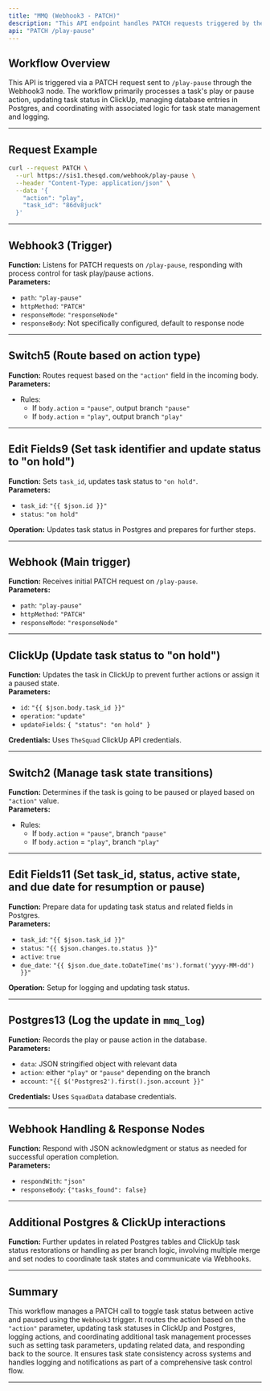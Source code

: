```yaml
---
title: "MMQ (Webhook3 - PATCH)"
description: "This API endpoint handles PATCH requests triggered by the 'Webhook3'. It manages task status updates, interacts with Postgres and ClickUp, and processes task data for the 'MMQ' system."
api: "PATCH /play-pause"
---
```


## Workflow Overview

This API is triggered via a PATCH request sent to `/play-pause` through the Webhook3 node. The workflow primarily processes a task's play or pause action, updating task status in ClickUp, managing database entries in Postgres, and coordinating with associated logic for task state management and logging.

---

## Request Example

<RequestExample>

```bash Request
curl --request PATCH \
  --url https://sis1.thesqd.com/webhook/play-pause \
  --header "Content-Type: application/json" \
  --data '{
    "action": "play",
    "task_id": "86dv8juck"
  }'
```

</RequestExample>

---

## Webhook3 (Trigger)  
**Function:** Listens for PATCH requests on `/play-pause`, responding with process control for task play/pause actions.  
**Parameters:**  
- `path`: `"play-pause"`  
- `httpMethod`: `"PATCH"`  
- `responseMode`: `"responseNode"`  
- `responseBody`: Not specifically configured, default to response node

---

## Switch5 (Route based on action type)  
**Function:** Routes request based on the `"action"` field in the incoming body.  
**Parameters:**  
- Rules:  
  - If `body.action` = `"pause"`, output branch `"pause"`  
  - If `body.action` = `"play"`, output branch `"play"`  

---

## Edit Fields9 (Set task identifier and update status to "on hold")  
**Function:** Sets `task_id`, updates task status to `"on hold"`.  
**Parameters:**  
- `task_id`: `"{{ $json.id }}"`
- `status`: `"on hold"`  

**Operation:** Updates task status in Postgres and prepares for further steps.

---

## Webhook (Main trigger)  
**Function:** Receives initial PATCH request on `/play-pause`.  
**Parameters:**  
- `path`: `"play-pause"`  
- `httpMethod`: `"PATCH"`  
- `responseMode`: `"responseNode"`  

---

## ClickUp (Update task status to "on hold")  
**Function:** Updates the task in ClickUp to prevent further actions or assign it a paused state.  
**Parameters:**  
- `id`: `"{{ $json.body.task_id }}"`
- `operation`: `"update"`  
- `updateFields`: `{ "status": "on hold" }`  

**Credentials:** Uses `TheSquad` ClickUp API credentials.

---

## Switch2 (Manage task state transitions)  
**Function:** Determines if the task is going to be paused or played based on `"action"` value.  
**Parameters:**  
- Rules:  
  - If `body.action` = `"pause"`, branch `"pause"`  
  - If `body.action` = `"play"`, branch `"play"`  

---

## Edit Fields11 (Set task_id, status, active state, and due date for resumption or pause)  
**Function:** Prepare data for updating task status and related fields in Postgres.  
**Parameters:**  
- `task_id`: `"{{ $json.task_id }}"`
- `status`: `"{{ $json.changes.to.status }}"`  
- `active`: `true`
- `due_date`: `"{{ $json.due_date.toDateTime('ms').format('yyyy-MM-dd') }}"`  

**Operation:** Setup for logging and updating task status.

---

## Postgres13 (Log the update in `mmq_log`)  
**Function:** Records the play or pause action in the database.  
**Parameters:**  
- `data`: JSON stringified object with relevant data  
- `action`: either `"play"` or `"pause"` depending on the branch  
- `account`: `"{{ $('Postgres2').first().json.account }}"`  

**Credentials:** Uses `SquadData` database credentials.

---

## Webhook Handling & Response Nodes  
**Function:** Respond with JSON acknowledgment or status as needed for successful operation completion.  
**Parameters:**  
- `respondWith`: `"json"`  
- `responseBody`: `{"tasks_found": false}`  

---

## Additional Postgres & ClickUp interactions  
**Function:** Further updates in related Postgres tables and ClickUp task status restorations or handling as per branch logic, involving multiple merge and set nodes to coordinate task states and communicate via Webhooks.  

---

## Summary

This workflow manages a PATCH call to toggle task status between active and paused using the `Webhook3` trigger. It routes the action based on the `"action"` parameter, updating task statuses in ClickUp and Postgres, logging actions, and coordinating additional task management processes such as setting task parameters, updating related data, and responding back to the source. It ensures task state consistency across systems and handles logging and notifications as part of a comprehensive task control flow.

---